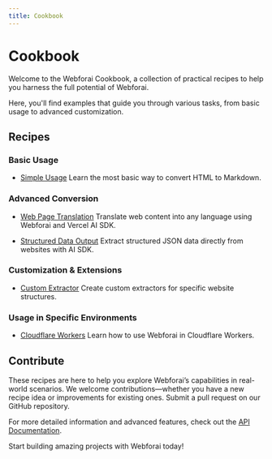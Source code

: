 ```yaml
---
title: Cookbook
---
```


# Cookbook

Welcome to the Webforai Cookbook, a collection of practical recipes to help you harness the full potential of Webforai.  

Here, you'll find examples that guide you through various tasks, from basic usage to advanced customization.

## Recipes

### Basic Usage
- [Simple Usage](/cookbook/simple)
  Learn the most basic way to convert HTML to Markdown.

### Advanced Conversion
- [Web Page Translation](/cookbook/translation)
  Translate web content into any language using Webforai and Vercel AI SDK.

- [Structured Data Output](/cookbook/structured-output)
  Extract structured JSON data directly from websites with AI SDK.

### Customization & Extensions
- [Custom Extractor](/cookbook/custom-extractor)
  Create custom extractors for specific website structures.

### Usage in Specific Environments
- [Cloudflare Workers](/cookbook/cf-workers)
  Learn how to use Webforai in Cloudflare Workers.

## Contribute

These recipes are here to help you explore Webforai’s capabilities in real-world scenarios. We welcome contributions—whether you have a new recipe idea or improvements for existing ones. Submit a pull request on our GitHub repository.

For more detailed information and advanced features, check out the [API Documentation](/docs/html-to-markdown).

Start building amazing projects with Webforai today!
